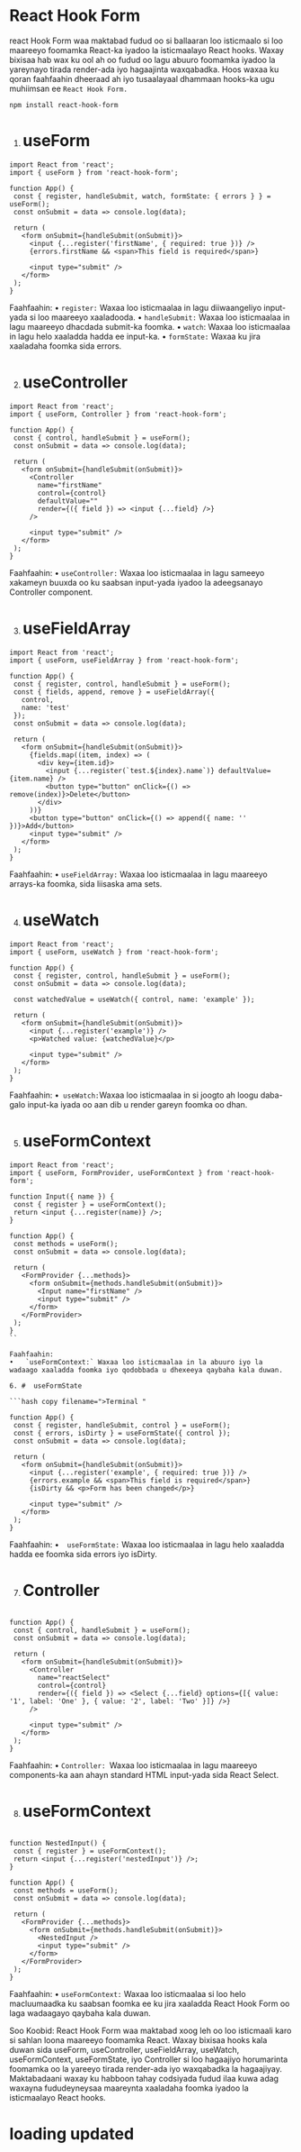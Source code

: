 
# React Hook Form
react Hook Form waa maktabad fudud oo si ballaaran loo isticmaalo si loo maareeyo foomamka React-ka iyadoo la isticmaalayo React hooks. Waxay 
bixisaa hab wax ku ool ah oo fudud oo lagu abuuro foomamka iyadoo la yareynayo tirada render-ada iyo hagaajinta waxqabadka. Hoos waxaa ku qoran faahfaahin dheeraad 
ah iyo tusaalayaal dhammaan hooks-ka ugu muhiimsan ee `React Hook Form.`

 ```hash copy filename=">Terminal "
npm install react-hook-form
```

1. #  useForm
 ```hash copy filename=">Terminal "
import React from 'react';
import { useForm } from 'react-hook-form';

function App() {
  const { register, handleSubmit, watch, formState: { errors } } = useForm();
  const onSubmit = data => console.log(data);

  return (
    <form onSubmit={handleSubmit(onSubmit)}>
      <input {...register('firstName', { required: true })} />
      {errors.firstName && <span>This field is required</span>}
      
      <input type="submit" />
    </form>
  );
}
```

Faahfaahin:
•	`register:` Waxaa loo isticmaalaa in lagu diiwaangeliyo input-yada si loo maareeyo xaaladooda.
•	`handleSubmit:` Waxaa loo isticmaalaa in lagu maareeyo dhacdada submit-ka foomka.
•	`watch`: Waxaa loo isticmaalaa in lagu helo xaaladda hadda ee input-ka.
•	`formState:` Waxaa ku jira xaaladaha foomka sida errors.

2. # useController

 ```hash copy filename=">Terminal "
import React from 'react';
import { useForm, Controller } from 'react-hook-form';

function App() {
  const { control, handleSubmit } = useForm();
  const onSubmit = data => console.log(data);

  return (
    <form onSubmit={handleSubmit(onSubmit)}>
      <Controller
        name="firstName"
        control={control}
        defaultValue=""
        render={({ field }) => <input {...field} />}
      />
      
      <input type="submit" />
    </form>
  );
}
```

Faahfaahin:
•	`useController:` Waxaa loo isticmaalaa in lagu sameeyo xakameyn buuxda oo ku saabsan input-yada iyadoo la adeegsanayo Controller component.

3. #  useFieldArray

 ```hash copy filename=">Terminal "
import React from 'react';
import { useForm, useFieldArray } from 'react-hook-form';

function App() {
  const { register, control, handleSubmit } = useForm();
  const { fields, append, remove } = useFieldArray({
    control,
    name: 'test'
  });
  const onSubmit = data => console.log(data);

  return (
    <form onSubmit={handleSubmit(onSubmit)}>
      {fields.map((item, index) => (
        <div key={item.id}>
          <input {...register(`test.${index}.name`)} defaultValue={item.name} />
          <button type="button" onClick={() => remove(index)}>Delete</button>
        </div>
      ))}
      <button type="button" onClick={() => append({ name: '' })}>Add</button>
      <input type="submit" />
    </form>
  );
}
```

Faahfaahin:
•	`useFieldArray:` Waxaa loo isticmaalaa in lagu maareeyo arrays-ka foomka, sida liisaska ama sets.

4. # useWatch

 ```hash copy filename=">Terminal "
import React from 'react';
import { useForm, useWatch } from 'react-hook-form';

function App() {
  const { register, control, handleSubmit } = useForm();
  const onSubmit = data => console.log(data);
  
  const watchedValue = useWatch({ control, name: 'example' });

  return (
    <form onSubmit={handleSubmit(onSubmit)}>
      <input {...register('example')} />
      <p>Watched value: {watchedValue}</p>
      
      <input type="submit" />
    </form>
  );
}
```
Faahfaahin:
•`	useWatch: `Waxaa loo isticmaalaa in si joogto ah loogu daba-galo input-ka iyada oo aan dib u render gareyn foomka oo dhan.

5. #  useFormContext

 ```hash copy filename=">Terminal "
import React from 'react';
import { useForm, FormProvider, useFormContext } from 'react-hook-form';

function Input({ name }) {
  const { register } = useFormContext();
  return <input {...register(name)} />;
}

function App() {
  const methods = useForm();
  const onSubmit = data => console.log(data);

  return (
    <FormProvider {...methods}>
      <form onSubmit={methods.handleSubmit(onSubmit)}>
        <Input name="firstName" />
        <input type="submit" />
      </form>
    </FormProvider>
  );
}
``

Faahfaahin:
•	`useFormContext:` Waxaa loo isticmaalaa in la abuuro iyo la wadaago xaaladda foomka iyo qodobbada u dhexeeya qaybaha kala duwan.

6. #  useFormState

 ```hash copy filename=">Terminal "

function App() {
  const { register, handleSubmit, control } = useForm();
  const { errors, isDirty } = useFormState({ control });
  const onSubmit = data => console.log(data);

  return (
    <form onSubmit={handleSubmit(onSubmit)}>
      <input {...register('example', { required: true })} />
      {errors.example && <span>This field is required</span>}
      {isDirty && <p>Form has been changed</p>}
      
      <input type="submit" />
    </form>
  );
}

```
Faahfaahin:
•`	useFormState:` Waxaa loo isticmaalaa in lagu helo xaaladda hadda ee foomka sida errors iyo isDirty.

7. #  Controller

 ```hash copy filename=">Terminal "e

function App() {
  const { control, handleSubmit } = useForm();
  const onSubmit = data => console.log(data);

  return (
    <form onSubmit={handleSubmit(onSubmit)}>
      <Controller
        name="reactSelect"
        control={control}
        render={({ field }) => <Select {...field} options={[{ value: '1', label: 'One' }, { value: '2', label: 'Two' }]} />}
      />
      
      <input type="submit" />
    </form>
  );
}
```

Faahfaahin:
•	`Controller: `Waxaa loo isticmaalaa in lagu maareeyo components-ka aan ahayn standard HTML input-yada sida React Select.

8. #  useFormContext

 ```hash copy filename=">Terminal "

function NestedInput() {
  const { register } = useFormContext();
  return <input {...register('nestedInput')} />;
}

function App() {
  const methods = useForm();
  const onSubmit = data => console.log(data);

  return (
    <FormProvider {...methods}>
      <form onSubmit={methods.handleSubmit(onSubmit)}>
        <NestedInput />
        <input type="submit" />
      </form>
    </FormProvider>
  );
}
```

Faahfaahin:
•	`useFormContext:` Waxaa loo isticmaalaa si loo helo macluumaadka ku saabsan foomka ee ku jira xaaladda React Hook Form oo laga wadaagayo qaybaha kala duwan.

Soo Koobid:
React Hook Form waa maktabad xoog leh oo loo isticmaali karo si sahlan loona maareeyo foomamka React. Waxay bixisaa hooks kala duwan sida useForm, useController,
 useFieldArray, useWatch, useFormContext, useFormState, iyo Controller si loo hagaajiyo horumarinta foomamka oo la yareeyo tirada render-ada iyo waxqabadka la hagaajiyay.
Maktabadaani waxay ku habboon tahay codsiyada fudud ilaa kuwa adag waxayna fududeyneysaa maareynta xaaladaha foomka iyadoo la isticmaalayo React hooks.

# loading updated